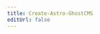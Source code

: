 ```yaml
---
title: Create-Astro-GhostCMS
editUrl: false
---
```


<LinkCard 
	title="Data Source"
	description="This is the Source for this webpage"
	href="https://github.com/MatthiesenXYZ/astro-ghostcms/blob/main/packages/create-astro-ghostcms/CHANGELOG.md"
/>

<CreateUtil />
